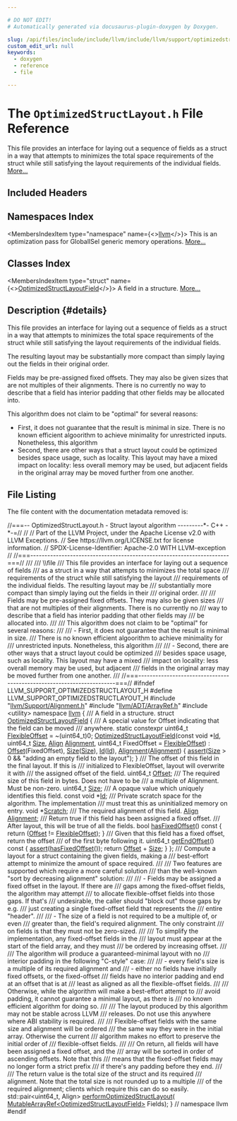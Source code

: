 ```yaml
---

# DO NOT EDIT!
# Automatically generated via docusaurus-plugin-doxygen by Doxygen.

slug: /api/files/include/include/llvm/include/llvm/support/optimizedstructlayout-h
custom_edit_url: null
keywords:
  - doxygen
  - reference
  - file

---
```





# The `OptimizedStructLayout.h` File Reference

<DoxygenPage pluginConfig={pluginConfig}>

This file provides an interface for laying out a sequence of fields as a struct in a way that attempts to minimizes the total space requirements of the struct while still satisfying the layout requirements of the individual fields. <a href="#details">More...</a>

## Included Headers

<IncludesList>
<IncludesListItem
  filePath="llvm/Support/Alignment.h"
  permalink="/docs/api/files/include/include/llvm/include/llvm/support/alignment-h"
  isLocal="true" />
<IncludesListItem
  filePath="llvm/ADT/ArrayRef.h"
  permalink="/docs/api/files/include/include/llvm/include/llvm/adt/arrayref-h"
  isLocal="true" />
<IncludesListItem
  filePath="utility"
  permalink=""
  isLocal="false" />
</IncludesList>

## Namespaces Index

<MembersIndex>

<MembersIndexItem
  type="namespace"
  name={<><a href="/docs/api/namespaces/llvm">llvm</a></>}>
This is an optimization pass for GlobalISel generic memory operations. <a href="/docs/api/namespaces/llvm/#details">More...</a>
</MembersIndexItem>

</MembersIndex>

## Classes Index

<MembersIndex>

<MembersIndexItem
  type="struct"
  name={<><a href="/docs/api/structs/llvm/optimizedstructlayoutfield">OptimizedStructLayoutField</a></>}>
A field in a structure. <a href="/docs/api/structs/llvm/optimizedstructlayoutfield/#details">More...</a>
</MembersIndexItem>

</MembersIndex>

## Description {#details}

This file provides an interface for laying out a sequence of fields as a struct in a way that attempts to minimizes the total space requirements of the struct while still satisfying the layout requirements of the individual fields.

The resulting layout may be substantially more compact than simply laying out the fields in their original order.

Fields may be pre-assigned fixed offsets. They may also be given sizes that are not multiples of their alignments. There is no currently no way to describe that a field has interior padding that other fields may be allocated into.

This algorithm does not claim to be &quot;optimal&quot; for several reasons:


<ul>
<li>First, it does not guarantee that the result is minimal in size. There is no known efficient algoorithm to achieve minimality for unrestricted inputs. Nonetheless, this algorithm</li>
<li>Second, there are other ways that a struct layout could be optimized besides space usage, such as locality. This layout may have a mixed impact on locality: less overall memory may be used, but adjacent fields in the original array may be moved further from one another.</li>
</ul>

## File Listing

The file content with the documentation metadata removed is:

<ProgramListing>

<Link id="l00001" /><CodeLine lineNumber="1"><Highlight kind="comment">//===-- OptimizedStructLayout.h - Struct layout algorithm ---------&#42;- C++ -&#42;-=//</Highlight><Highlight kind="normal"></Highlight></CodeLine>
<Link id="l00002" /><CodeLine lineNumber="2"><Highlight kind="normal"></Highlight><Highlight kind="comment">//</Highlight><Highlight kind="normal"></Highlight></CodeLine>
<Link id="l00003" /><CodeLine lineNumber="3"><Highlight kind="normal"></Highlight><Highlight kind="comment">// Part of the LLVM Project, under the Apache License v2.0 with LLVM Exceptions.</Highlight><Highlight kind="normal"></Highlight></CodeLine>
<Link id="l00004" /><CodeLine lineNumber="4"><Highlight kind="normal"></Highlight><Highlight kind="comment">// See https://llvm.org/LICENSE.txt for license information.</Highlight><Highlight kind="normal"></Highlight></CodeLine>
<Link id="l00005" /><CodeLine lineNumber="5"><Highlight kind="normal"></Highlight><Highlight kind="comment">// SPDX-License-Identifier: Apache-2.0 WITH LLVM-exception</Highlight><Highlight kind="normal"></Highlight></CodeLine>
<Link id="l00006" /><CodeLine lineNumber="6"><Highlight kind="normal"></Highlight><Highlight kind="comment">//</Highlight><Highlight kind="normal"></Highlight></CodeLine>
<Link id="l00007" /><CodeLine lineNumber="7"><Highlight kind="normal"></Highlight><Highlight kind="comment">//===----------------------------------------------------------------------===//</Highlight><Highlight kind="comment"></Highlight></CodeLine>
<Link id="l00008" /><CodeLine lineNumber="8"><Highlight kind="comment">///</Highlight></CodeLine>
<Link id="l00009" /><CodeLine lineNumber="9"><Highlight kind="comment">/// \\file</Highlight></CodeLine>
<Link id="l00010" /><CodeLine lineNumber="10"><Highlight kind="comment">/// This file provides an interface for laying out a sequence of fields</Highlight></CodeLine>
<Link id="l00011" /><CodeLine lineNumber="11"><Highlight kind="comment">/// as a struct in a way that attempts to minimizes the total space</Highlight></CodeLine>
<Link id="l00012" /><CodeLine lineNumber="12"><Highlight kind="comment">/// requirements of the struct while still satisfying the layout</Highlight></CodeLine>
<Link id="l00013" /><CodeLine lineNumber="13"><Highlight kind="comment">/// requirements of the individual fields.  The resulting layout may be</Highlight></CodeLine>
<Link id="l00014" /><CodeLine lineNumber="14"><Highlight kind="comment">/// substantially more compact than simply laying out the fields in their</Highlight></CodeLine>
<Link id="l00015" /><CodeLine lineNumber="15"><Highlight kind="comment">/// original order.</Highlight></CodeLine>
<Link id="l00016" /><CodeLine lineNumber="16"><Highlight kind="comment">///</Highlight></CodeLine>
<Link id="l00017" /><CodeLine lineNumber="17"><Highlight kind="comment">/// Fields may be pre-assigned fixed offsets.  They may also be given sizes</Highlight></CodeLine>
<Link id="l00018" /><CodeLine lineNumber="18"><Highlight kind="comment">/// that are not multiples of their alignments.  There is no currently no</Highlight></CodeLine>
<Link id="l00019" /><CodeLine lineNumber="19"><Highlight kind="comment">/// way to describe that a field has interior padding that other fields may</Highlight></CodeLine>
<Link id="l00020" /><CodeLine lineNumber="20"><Highlight kind="comment">/// be allocated into.</Highlight></CodeLine>
<Link id="l00021" /><CodeLine lineNumber="21"><Highlight kind="comment">///</Highlight></CodeLine>
<Link id="l00022" /><CodeLine lineNumber="22"><Highlight kind="comment">/// This algorithm does not claim to be &quot;optimal&quot; for several reasons:</Highlight></CodeLine>
<Link id="l00023" /><CodeLine lineNumber="23"><Highlight kind="comment">///</Highlight></CodeLine>
<Link id="l00024" /><CodeLine lineNumber="24"><Highlight kind="comment">/// - First, it does not guarantee that the result is minimal in size.</Highlight></CodeLine>
<Link id="l00025" /><CodeLine lineNumber="25"><Highlight kind="comment">///   There is no known efficient algoorithm to achieve minimality for</Highlight></CodeLine>
<Link id="l00026" /><CodeLine lineNumber="26"><Highlight kind="comment">///   unrestricted inputs.  Nonetheless, this algorithm</Highlight></CodeLine>
<Link id="l00027" /><CodeLine lineNumber="27"><Highlight kind="comment">///</Highlight></CodeLine>
<Link id="l00028" /><CodeLine lineNumber="28"><Highlight kind="comment">/// - Second, there are other ways that a struct layout could be optimized</Highlight></CodeLine>
<Link id="l00029" /><CodeLine lineNumber="29"><Highlight kind="comment">///   besides space usage, such as locality.  This layout may have a mixed</Highlight></CodeLine>
<Link id="l00030" /><CodeLine lineNumber="30"><Highlight kind="comment">///   impact on locality: less overall memory may be used, but adjacent</Highlight></CodeLine>
<Link id="l00031" /><CodeLine lineNumber="31"><Highlight kind="comment">///   fields in the original array may be moved further from one another.</Highlight></CodeLine>
<Link id="l00032" /><CodeLine lineNumber="32"><Highlight kind="comment">///</Highlight><Highlight kind="normal"></Highlight></CodeLine>
<Link id="l00033" /><CodeLine lineNumber="33"><Highlight kind="normal"></Highlight><Highlight kind="comment">//===----------------------------------------------------------------------===//</Highlight><Highlight kind="normal"></Highlight></CodeLine>
<Link id="l00034" /><CodeLine lineNumber="34"><Highlight kind="normal"></Highlight></CodeLine>
<Link id="l00035" /><CodeLine lineNumber="35"><Highlight kind="normal"></Highlight><Highlight kind="preprocessor">#ifndef LLVM&#95;SUPPORT&#95;OPTIMIZEDSTRUCTLAYOUT&#95;H</Highlight><Highlight kind="normal"></Highlight></CodeLine>
<Link id="l00036" /><CodeLine lineNumber="36"><Highlight kind="normal"></Highlight><Highlight kind="preprocessor">#define LLVM&#95;SUPPORT&#95;OPTIMIZEDSTRUCTLAYOUT&#95;H</Highlight><Highlight kind="normal"></Highlight></CodeLine>
<Link id="l00037" /><CodeLine lineNumber="37"><Highlight kind="normal"></Highlight></CodeLine>
<Link id="l00038" /><CodeLine lineNumber="38"><Highlight kind="normal"></Highlight><Highlight kind="preprocessor">#include &quot;<a href="/docs/api/files/include/include/llvm/include/llvm/support/alignment-h">llvm/Support/Alignment.h</a>&quot;</Highlight><Highlight kind="normal"></Highlight></CodeLine>
<Link id="l00039" /><CodeLine lineNumber="39"><Highlight kind="normal"></Highlight><Highlight kind="preprocessor">#include &quot;<a href="/docs/api/files/include/include/llvm/include/llvm/adt/arrayref-h">llvm/ADT/ArrayRef.h</a>&quot;</Highlight><Highlight kind="normal"></Highlight></CodeLine>
<Link id="l00040" /><CodeLine lineNumber="40"><Highlight kind="normal"></Highlight><Highlight kind="preprocessor">#include &lt;utility&gt;</Highlight><Highlight kind="normal"></Highlight></CodeLine>
<Link id="l00041" /><CodeLine lineNumber="41"><Highlight kind="normal"></Highlight></CodeLine>
<Link id="l00042" /><CodeLine lineNumber="42"><Highlight kind="normal"></Highlight><Highlight kind="keyword">namespace </Highlight><Highlight kind="normal"><a href="/docs/api/namespaces/llvm">llvm</a> &#123;</Highlight></CodeLine>
<Link id="l00043" /><CodeLine lineNumber="43"><Highlight kind="normal"></Highlight><Highlight kind="comment"></Highlight></CodeLine>
<Link id="l00044" /><CodeLine lineNumber="44"><Highlight kind="comment">/// A field in a structure.</Highlight><Highlight kind="normal"></Highlight></CodeLine>
<Link id="l00045" /><CodeLine lineNumber="45" lineLink="/docs/api/structs/llvm/optimizedstructlayoutfield"><Highlight kind="normal"></Highlight><Highlight kind="keyword">struct </Highlight><Highlight kind="normal"><a href="/docs/api/structs/llvm/optimizedstructlayoutfield/#add77194e307eeb1f4ac9099ea63ef922">OptimizedStructLayoutField</a> &#123;</Highlight><Highlight kind="comment"></Highlight></CodeLine>
<Link id="l00046" /><CodeLine lineNumber="46"><Highlight kind="comment">  /// A special value for Offset indicating that the field can be moved</Highlight></CodeLine>
<Link id="l00047" /><CodeLine lineNumber="47"><Highlight kind="comment">  /// anywhere.</Highlight><Highlight kind="normal"></Highlight></CodeLine>
<Link id="l00048" /><CodeLine lineNumber="48" lineLink="/docs/api/structs/llvm/optimizedstructlayoutfield/#afd2b6f2791d97f9d64eb5ad7972cd28b"><Highlight kind="normal">  </Highlight><Highlight kind="keyword">static</Highlight><Highlight kind="normal"> </Highlight><Highlight kind="keyword">constexpr</Highlight><Highlight kind="normal"> uint64&#95;t <a href="/docs/api/structs/llvm/optimizedstructlayoutfield/#afd2b6f2791d97f9d64eb5ad7972cd28b">FlexibleOffset</a> = ~(uint64&#95;t)0;</Highlight></CodeLine>
<Link id="l00049" /><CodeLine lineNumber="49"><Highlight kind="normal"></Highlight></CodeLine>
<Link id="l00050" /><CodeLine lineNumber="50" lineLink="/docs/api/structs/llvm/optimizedstructlayoutfield/#add77194e307eeb1f4ac9099ea63ef922"><Highlight kind="normal">  <a href="/docs/api/structs/llvm/optimizedstructlayoutfield/#add77194e307eeb1f4ac9099ea63ef922">OptimizedStructLayoutField</a>(</Highlight><Highlight kind="keyword">const</Highlight><Highlight kind="normal"> </Highlight><Highlight kind="keywordtype">void</Highlight><Highlight kind="normal"> &#42;<a href="/docs/api/structs/llvm/optimizedstructlayoutfield/#a2950e642905cbcf7104abd58ab797e26">Id</a>, uint64&#95;t <a href="/docs/api/structs/llvm/optimizedstructlayoutfield/#ae472b245af5bd4a76bea7581ea772185">Size</a>, <a href="/docs/api/structs/llvm/align">Align</a> <a href="/docs/api/structs/llvm/optimizedstructlayoutfield/#a31b084098ebbf47988d1817a597b52d2">Alignment</a>,</Highlight></CodeLine>
<Link id="l00051" /><CodeLine lineNumber="51"><Highlight kind="normal">                             uint64&#95;t FixedOffset = <a href="/docs/api/structs/llvm/optimizedstructlayoutfield/#afd2b6f2791d97f9d64eb5ad7972cd28b">FlexibleOffset</a>)</Highlight></CodeLine>
<Link id="l00052" /><CodeLine lineNumber="52"><Highlight kind="normal">      : <a href="/docs/api/structs/llvm/optimizedstructlayoutfield/#adae4afc395aed3ab340d695de637dd11">Offset</a>(FixedOffset), <a href="/docs/api/structs/llvm/optimizedstructlayoutfield/#ae472b245af5bd4a76bea7581ea772185">Size</a>(<a href="/docs/api/structs/llvm/optimizedstructlayoutfield/#ae472b245af5bd4a76bea7581ea772185">Size</a>), <a href="/docs/api/structs/llvm/optimizedstructlayoutfield/#a2950e642905cbcf7104abd58ab797e26">Id</a>(<a href="/docs/api/structs/llvm/optimizedstructlayoutfield/#a2950e642905cbcf7104abd58ab797e26">Id</a>), <a href="/docs/api/structs/llvm/optimizedstructlayoutfield/#a31b084098ebbf47988d1817a597b52d2">Alignment</a>(<a href="/docs/api/structs/llvm/optimizedstructlayoutfield/#a31b084098ebbf47988d1817a597b52d2">Alignment</a>) &#123;</Highlight></CodeLine>
<Link id="l00053" /><CodeLine lineNumber="53"><Highlight kind="normal">    <a href="/docs/api/files/lib/lib/target/lib/target/amdgpu/silowercontrolflow-cpp/#a4868c5d81c5ccc98c47aeab6244346a0">assert</a>(<a href="/docs/api/structs/llvm/optimizedstructlayoutfield/#ae472b245af5bd4a76bea7581ea772185">Size</a> &gt; 0 &amp;&amp; </Highlight><Highlight kind="stringliteral">&quot;adding an empty field to the layout&quot;</Highlight><Highlight kind="normal">);</Highlight></CodeLine>
<Link id="l00054" /><CodeLine lineNumber="54"><Highlight kind="normal">  &#125;</Highlight></CodeLine>
<Link id="l00055" /><CodeLine lineNumber="55"><Highlight kind="normal"></Highlight><Highlight kind="comment"></Highlight></CodeLine>
<Link id="l00056" /><CodeLine lineNumber="56"><Highlight kind="comment">  /// The offset of this field in the final layout.  If this is</Highlight></CodeLine>
<Link id="l00057" /><CodeLine lineNumber="57"><Highlight kind="comment">  /// initialized to FlexibleOffset, layout will overwrite it with</Highlight></CodeLine>
<Link id="l00058" /><CodeLine lineNumber="58"><Highlight kind="comment">  /// the assigned offset of the field.</Highlight><Highlight kind="normal"></Highlight></CodeLine>
<Link id="l00059" /><CodeLine lineNumber="59" lineLink="/docs/api/structs/llvm/optimizedstructlayoutfield/#adae4afc395aed3ab340d695de637dd11"><Highlight kind="normal">  uint64&#95;t <a href="/docs/api/structs/llvm/optimizedstructlayoutfield/#adae4afc395aed3ab340d695de637dd11">Offset</a>;</Highlight></CodeLine>
<Link id="l00060" /><CodeLine lineNumber="60"><Highlight kind="normal"></Highlight><Highlight kind="comment"></Highlight></CodeLine>
<Link id="l00061" /><CodeLine lineNumber="61"><Highlight kind="comment">  /// The required size of this field in bytes.  Does not have to be</Highlight></CodeLine>
<Link id="l00062" /><CodeLine lineNumber="62"><Highlight kind="comment">  /// a multiple of Alignment.  Must be non-zero.</Highlight><Highlight kind="normal"></Highlight></CodeLine>
<Link id="l00063" /><CodeLine lineNumber="63" lineLink="/docs/api/structs/llvm/optimizedstructlayoutfield/#ae472b245af5bd4a76bea7581ea772185"><Highlight kind="normal">  uint64&#95;t <a href="/docs/api/structs/llvm/optimizedstructlayoutfield/#ae472b245af5bd4a76bea7581ea772185">Size</a>;</Highlight></CodeLine>
<Link id="l00064" /><CodeLine lineNumber="64"><Highlight kind="normal"></Highlight><Highlight kind="comment"></Highlight></CodeLine>
<Link id="l00065" /><CodeLine lineNumber="65"><Highlight kind="comment">  /// A opaque value which uniquely identifies this field.</Highlight><Highlight kind="normal"></Highlight></CodeLine>
<Link id="l00066" /><CodeLine lineNumber="66" lineLink="/docs/api/structs/llvm/optimizedstructlayoutfield/#a2950e642905cbcf7104abd58ab797e26"><Highlight kind="normal">  </Highlight><Highlight kind="keyword">const</Highlight><Highlight kind="normal"> </Highlight><Highlight kind="keywordtype">void</Highlight><Highlight kind="normal"> &#42;<a href="/docs/api/structs/llvm/optimizedstructlayoutfield/#a2950e642905cbcf7104abd58ab797e26">Id</a>;</Highlight></CodeLine>
<Link id="l00067" /><CodeLine lineNumber="67"><Highlight kind="normal"></Highlight><Highlight kind="comment"></Highlight></CodeLine>
<Link id="l00068" /><CodeLine lineNumber="68"><Highlight kind="comment">  /// Private scratch space for the algorithm.  The implementation</Highlight></CodeLine>
<Link id="l00069" /><CodeLine lineNumber="69"><Highlight kind="comment">  /// must treat this as uninitialized memory on entry.</Highlight><Highlight kind="normal"></Highlight></CodeLine>
<Link id="l00070" /><CodeLine lineNumber="70" lineLink="/docs/api/structs/llvm/optimizedstructlayoutfield/#a432caecc9417394c69f599b6476febdb"><Highlight kind="normal">  </Highlight><Highlight kind="keywordtype">void</Highlight><Highlight kind="normal"> &#42;<a href="/docs/api/structs/llvm/optimizedstructlayoutfield/#a432caecc9417394c69f599b6476febdb">Scratch</a>;</Highlight></CodeLine>
<Link id="l00071" /><CodeLine lineNumber="71"><Highlight kind="normal"></Highlight><Highlight kind="comment"></Highlight></CodeLine>
<Link id="l00072" /><CodeLine lineNumber="72"><Highlight kind="comment">  /// The required alignment of this field.</Highlight><Highlight kind="normal"></Highlight></CodeLine>
<Link id="l00073" /><CodeLine lineNumber="73" lineLink="/docs/api/structs/llvm/optimizedstructlayoutfield/#a31b084098ebbf47988d1817a597b52d2"><Highlight kind="normal">  <a href="/docs/api/structs/llvm/align">Align</a> <a href="/docs/api/structs/llvm/optimizedstructlayoutfield/#a31b084098ebbf47988d1817a597b52d2">Alignment</a>;</Highlight></CodeLine>
<Link id="l00074" /><CodeLine lineNumber="74"><Highlight kind="normal"></Highlight><Highlight kind="comment"></Highlight></CodeLine>
<Link id="l00075" /><CodeLine lineNumber="75"><Highlight kind="comment">  /// Return true if this field has been assigned a fixed offset.</Highlight></CodeLine>
<Link id="l00076" /><CodeLine lineNumber="76"><Highlight kind="comment">  /// After layout, this will be true of all the fields.</Highlight><Highlight kind="normal"></Highlight></CodeLine>
<Link id="l00077" /><CodeLine lineNumber="77" lineLink="/docs/api/structs/llvm/optimizedstructlayoutfield/#acf43399e1cbcadbb63dd9b33a3eac938"><Highlight kind="normal">  </Highlight><Highlight kind="keywordtype">bool</Highlight><Highlight kind="normal"> <a href="/docs/api/structs/llvm/optimizedstructlayoutfield/#acf43399e1cbcadbb63dd9b33a3eac938">hasFixedOffset</a>()</Highlight><Highlight kind="keyword"> const </Highlight><Highlight kind="normal">&#123;</Highlight></CodeLine>
<Link id="l00078" /><CodeLine lineNumber="78"><Highlight kind="normal">    </Highlight><Highlight kind="keywordflow">return</Highlight><Highlight kind="normal"> (<a href="/docs/api/structs/llvm/optimizedstructlayoutfield/#adae4afc395aed3ab340d695de637dd11">Offset</a> != <a href="/docs/api/structs/llvm/optimizedstructlayoutfield/#afd2b6f2791d97f9d64eb5ad7972cd28b">FlexibleOffset</a>);</Highlight></CodeLine>
<Link id="l00079" /><CodeLine lineNumber="79"><Highlight kind="normal">  &#125;</Highlight></CodeLine>
<Link id="l00080" /><CodeLine lineNumber="80"><Highlight kind="normal"></Highlight><Highlight kind="comment"></Highlight></CodeLine>
<Link id="l00081" /><CodeLine lineNumber="81"><Highlight kind="comment">  /// Given that this field has a fixed offset, return the offset</Highlight></CodeLine>
<Link id="l00082" /><CodeLine lineNumber="82"><Highlight kind="comment">  /// of the first byte following it.</Highlight><Highlight kind="normal"></Highlight></CodeLine>
<Link id="l00083" /><CodeLine lineNumber="83" lineLink="/docs/api/structs/llvm/optimizedstructlayoutfield/#a33aaa97d3e6098e4106d1fdecee2dc1d"><Highlight kind="normal">  uint64&#95;t <a href="/docs/api/structs/llvm/optimizedstructlayoutfield/#a33aaa97d3e6098e4106d1fdecee2dc1d">getEndOffset</a>()</Highlight><Highlight kind="keyword"> const </Highlight><Highlight kind="normal">&#123;</Highlight></CodeLine>
<Link id="l00084" /><CodeLine lineNumber="84"><Highlight kind="normal">    <a href="/docs/api/files/lib/lib/target/lib/target/amdgpu/silowercontrolflow-cpp/#a4868c5d81c5ccc98c47aeab6244346a0">assert</a>(<a href="/docs/api/structs/llvm/optimizedstructlayoutfield/#acf43399e1cbcadbb63dd9b33a3eac938">hasFixedOffset</a>());</Highlight></CodeLine>
<Link id="l00085" /><CodeLine lineNumber="85"><Highlight kind="normal">    </Highlight><Highlight kind="keywordflow">return</Highlight><Highlight kind="normal"> <a href="/docs/api/structs/llvm/optimizedstructlayoutfield/#adae4afc395aed3ab340d695de637dd11">Offset</a> + <a href="/docs/api/structs/llvm/optimizedstructlayoutfield/#ae472b245af5bd4a76bea7581ea772185">Size</a>;</Highlight></CodeLine>
<Link id="l00086" /><CodeLine lineNumber="86"><Highlight kind="normal">  &#125;</Highlight></CodeLine>
<Link id="l00087" /><CodeLine lineNumber="87"><Highlight kind="normal">&#125;;</Highlight></CodeLine>
<Link id="l00088" /><CodeLine lineNumber="88"><Highlight kind="normal"></Highlight><Highlight kind="comment"></Highlight></CodeLine>
<Link id="l00089" /><CodeLine lineNumber="89"><Highlight kind="comment">/// Compute a layout for a struct containing the given fields, making a</Highlight></CodeLine>
<Link id="l00090" /><CodeLine lineNumber="90"><Highlight kind="comment">/// best-effort attempt to minimize the amount of space required.</Highlight></CodeLine>
<Link id="l00091" /><CodeLine lineNumber="91"><Highlight kind="comment">///</Highlight></CodeLine>
<Link id="l00092" /><CodeLine lineNumber="92"><Highlight kind="comment">/// Two features are supported which require a more careful solution</Highlight></CodeLine>
<Link id="l00093" /><CodeLine lineNumber="93"><Highlight kind="comment">/// than the well-known &quot;sort by decreasing alignment&quot; solution:</Highlight></CodeLine>
<Link id="l00094" /><CodeLine lineNumber="94"><Highlight kind="comment">///</Highlight></CodeLine>
<Link id="l00095" /><CodeLine lineNumber="95"><Highlight kind="comment">/// - Fields may be assigned a fixed offset in the layout.  If there are</Highlight></CodeLine>
<Link id="l00096" /><CodeLine lineNumber="96"><Highlight kind="comment">///   gaps among the fixed-offset fields, the algorithm may attempt</Highlight></CodeLine>
<Link id="l00097" /><CodeLine lineNumber="97"><Highlight kind="comment">///   to allocate flexible-offset fields into those gaps.  If that&#39;s</Highlight></CodeLine>
<Link id="l00098" /><CodeLine lineNumber="98"><Highlight kind="comment">///   undesirable, the caller should &quot;block out&quot; those gaps by e.g.</Highlight></CodeLine>
<Link id="l00099" /><CodeLine lineNumber="99"><Highlight kind="comment">///   just creating a single fixed-offset field that represents the</Highlight></CodeLine>
<Link id="l00100" /><CodeLine lineNumber="100"><Highlight kind="comment">///   entire &quot;header&quot;.</Highlight></CodeLine>
<Link id="l00101" /><CodeLine lineNumber="101"><Highlight kind="comment">///</Highlight></CodeLine>
<Link id="l00102" /><CodeLine lineNumber="102"><Highlight kind="comment">/// - The size of a field is not required to be a multiple of, or even</Highlight></CodeLine>
<Link id="l00103" /><CodeLine lineNumber="103"><Highlight kind="comment">///   greater than, the field&#39;s required alignment.  The only constraint</Highlight></CodeLine>
<Link id="l00104" /><CodeLine lineNumber="104"><Highlight kind="comment">///   on fields is that they must not be zero-sized.</Highlight></CodeLine>
<Link id="l00105" /><CodeLine lineNumber="105"><Highlight kind="comment">///</Highlight></CodeLine>
<Link id="l00106" /><CodeLine lineNumber="106"><Highlight kind="comment">/// To simplify the implementation, any fixed-offset fields in the</Highlight></CodeLine>
<Link id="l00107" /><CodeLine lineNumber="107"><Highlight kind="comment">/// layout must appear at the start of the field array, and they must</Highlight></CodeLine>
<Link id="l00108" /><CodeLine lineNumber="108"><Highlight kind="comment">/// be ordered by increasing offset.</Highlight></CodeLine>
<Link id="l00109" /><CodeLine lineNumber="109"><Highlight kind="comment">///</Highlight></CodeLine>
<Link id="l00110" /><CodeLine lineNumber="110"><Highlight kind="comment">/// The algorithm will produce a guaranteed-minimal layout with no</Highlight></CodeLine>
<Link id="l00111" /><CodeLine lineNumber="111"><Highlight kind="comment">/// interior padding in the following &quot;C-style&quot; case:</Highlight></CodeLine>
<Link id="l00112" /><CodeLine lineNumber="112"><Highlight kind="comment">///</Highlight></CodeLine>
<Link id="l00113" /><CodeLine lineNumber="113"><Highlight kind="comment">/// - every field&#39;s size is a multiple of its required alignment and</Highlight></CodeLine>
<Link id="l00114" /><CodeLine lineNumber="114"><Highlight kind="comment">/// - either no fields have initially fixed offsets, or the fixed-offset</Highlight></CodeLine>
<Link id="l00115" /><CodeLine lineNumber="115"><Highlight kind="comment">///   fields have no interior padding and end at an offset that is at</Highlight></CodeLine>
<Link id="l00116" /><CodeLine lineNumber="116"><Highlight kind="comment">///   least as aligned as all the flexible-offset fields.</Highlight></CodeLine>
<Link id="l00117" /><CodeLine lineNumber="117"><Highlight kind="comment">///</Highlight></CodeLine>
<Link id="l00118" /><CodeLine lineNumber="118"><Highlight kind="comment">/// Otherwise, while the algorithm will make a best-effort attempt to</Highlight></CodeLine>
<Link id="l00119" /><CodeLine lineNumber="119"><Highlight kind="comment">/// avoid padding, it cannot guarantee a minimal layout, as there is</Highlight></CodeLine>
<Link id="l00120" /><CodeLine lineNumber="120"><Highlight kind="comment">/// no known efficient algorithm for doing so.</Highlight></CodeLine>
<Link id="l00121" /><CodeLine lineNumber="121"><Highlight kind="comment">///</Highlight></CodeLine>
<Link id="l00122" /><CodeLine lineNumber="122"><Highlight kind="comment">/// The layout produced by this algorithm may not be stable across LLVM</Highlight></CodeLine>
<Link id="l00123" /><CodeLine lineNumber="123"><Highlight kind="comment">/// releases.  Do not use this anywhere where ABI stability is required.</Highlight></CodeLine>
<Link id="l00124" /><CodeLine lineNumber="124"><Highlight kind="comment">///</Highlight></CodeLine>
<Link id="l00125" /><CodeLine lineNumber="125"><Highlight kind="comment">/// Flexible-offset fields with the same size and alignment will be ordered</Highlight></CodeLine>
<Link id="l00126" /><CodeLine lineNumber="126"><Highlight kind="comment">/// the same way they were in the initial array.  Otherwise the current</Highlight></CodeLine>
<Link id="l00127" /><CodeLine lineNumber="127"><Highlight kind="comment">/// algorithm makes no effort to preserve the initial order of</Highlight></CodeLine>
<Link id="l00128" /><CodeLine lineNumber="128"><Highlight kind="comment">/// flexible-offset fields.</Highlight></CodeLine>
<Link id="l00129" /><CodeLine lineNumber="129"><Highlight kind="comment">///</Highlight></CodeLine>
<Link id="l00130" /><CodeLine lineNumber="130"><Highlight kind="comment">/// On return, all fields will have been assigned a fixed offset, and the</Highlight></CodeLine>
<Link id="l00131" /><CodeLine lineNumber="131"><Highlight kind="comment">/// array will be sorted in order of ascending offsets.  Note that this</Highlight></CodeLine>
<Link id="l00132" /><CodeLine lineNumber="132"><Highlight kind="comment">/// means that the fixed-offset fields may no longer form a strict prefix</Highlight></CodeLine>
<Link id="l00133" /><CodeLine lineNumber="133"><Highlight kind="comment">/// if there&#39;s any padding before they end.</Highlight></CodeLine>
<Link id="l00134" /><CodeLine lineNumber="134"><Highlight kind="comment">///</Highlight></CodeLine>
<Link id="l00135" /><CodeLine lineNumber="135"><Highlight kind="comment">/// The return value is the total size of the struct and its required</Highlight></CodeLine>
<Link id="l00136" /><CodeLine lineNumber="136"><Highlight kind="comment">/// alignment.  Note that the total size is not rounded up to a multiple</Highlight></CodeLine>
<Link id="l00137" /><CodeLine lineNumber="137"><Highlight kind="comment">/// of the required alignment; clients which require this can do so easily.</Highlight><Highlight kind="normal"></Highlight></CodeLine>
<Link id="l00138" /><CodeLine lineNumber="138"><Highlight kind="normal">std::pair&lt;uint64&#95;t, Align&gt; <a href="/docs/api/namespaces/llvm/#aae35ec9b920ff3bb892cd872877a89fe">performOptimizedStructLayout</a>(</Highlight></CodeLine>
<Link id="l00139" /><CodeLine lineNumber="139"><Highlight kind="normal">                        <a href="/docs/api/namespaces/llvm/#a99416758c13252bef45320a6ba6aa09c">MutableArrayRef&lt;OptimizedStructLayoutField&gt;</a> Fields);</Highlight></CodeLine>
<Link id="l00140" /><CodeLine lineNumber="140"><Highlight kind="normal"></Highlight></CodeLine>
<Link id="l00141" /><CodeLine lineNumber="141"><Highlight kind="normal">&#125; </Highlight><Highlight kind="comment">// namespace llvm</Highlight><Highlight kind="normal"></Highlight></CodeLine>
<Link id="l00142" /><CodeLine lineNumber="142"><Highlight kind="normal"></Highlight></CodeLine>
<Link id="l00143" /><CodeLine lineNumber="143"><Highlight kind="normal"></Highlight><Highlight kind="preprocessor">#endif</Highlight></CodeLine>

</ProgramListing>


</DoxygenPage>
